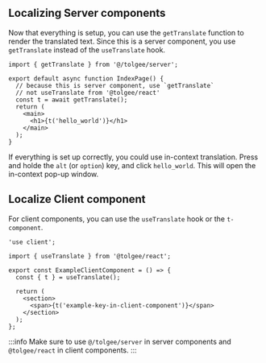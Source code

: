 
## Localizing Server components

Now that everything is setup, you can use the `getTranslate` function to render the translated text. Since this is a server component, you use `getTranslate` instead of the `useTranslate` hook.

```tsx title="src/page.tsx"
import { getTranslate } from '@/tolgee/server';

export default async function IndexPage() {
  // because this is server component, use `getTranslate`
  // not useTranslate from '@tolgee/react'
  const t = await getTranslate();
  return (
    <main>
      <h1>{t('hello_world')}</h1>
    </main>
  );
}
```

If everything is set up correctly, you could use in-context translation. Press and holde the `alt` (or `option`) key, and click `hello_world`. This will open the in-context pop-up window.

## Localize Client component

For client components, you can use the `useTranslate` hook or the `t-component`.

```tsx
'use client';

import { useTranslate } from '@tolgee/react';

export const ExampleClientComponent = () => {
  const { t } = useTranslate();

  return (
    <section>
      <span>{t('example-key-in-client-component')}</span>
    </section>
  );
};
```

:::info
Make sure to use `@/tolgee/server` in server components and `@tolgee/react` in client components.
:::
